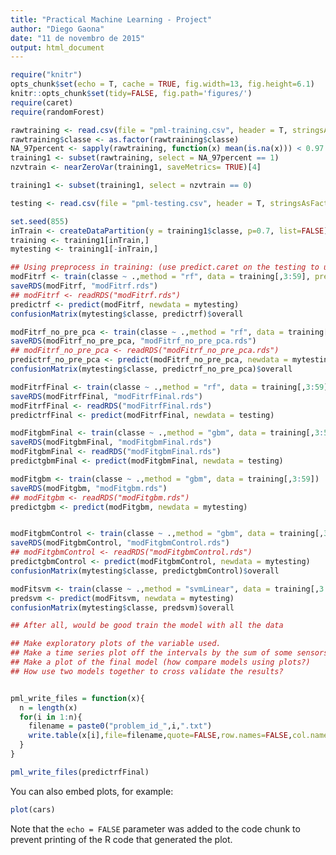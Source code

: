 ```yaml
---
title: "Practical Machine Learning - Project"
author: "Diego Gaona"
date: "11 de novembro de 2015"
output: html_document
---
```

```r
require("knitr")
opts_chunk$set(echo = T, cache = TRUE, fig.width=13, fig.height=6.1)
knitr::opts_chunk$set(tidy=FALSE, fig.path='figures/')
require(caret)
require(randomForest)

```



```r
rawtraining <- read.csv(file = "pml-training.csv", header = T, stringsAsFactors = F, na.strings=c("NA", "N/A", "", " ", "  "))
rawtraining$classe <- as.factor(rawtraining$classe)
NA_97percent <- sapply(rawtraining, function(x) mean(is.na(x))) < 0.97
training1 <- subset(rawtraining, select = NA_97percent == 1)
nzvtrain <- nearZeroVar(training1, saveMetrics= TRUE)[4]

training1 <- subset(training1, select = nzvtrain == 0)

testing <- read.csv(file = "pml-testing.csv", header = T, stringsAsFactors = F, na.strings=c("NA", "N/A", "", " ", "  "))

set.seed(855)
inTrain <- createDataPartition(y = training1$classe, p=0.7, list=FALSE)
training <- training1[inTrain,]
mytesting <- training1[-inTrain,]

## Using preprocess in training: (use predict.caret on the testing to use saved preProcess)
modFitrf <- train(classe ~ .,method = "rf", data = training[,3:59], preProcess=c("pca"), trControl = trainControl(method="repeatedcv", number=10, repeats=3))
saveRDS(modFitrf, "modFitrf.rds")
## modFitrf <- readRDS("modFitrf.rds")
predictrf <- predict(modFitrf, newdata = mytesting)
confusionMatrix(mytesting$classe, predictrf)$overall

modFitrf_no_pre_pca <- train(classe ~ .,method = "rf", data = training[,3:59])
saveRDS(modFitrf_no_pre_pca, "modFitrf_no_pre_pca.rds")
## modFitrf_no_pre_pca <- readRDS("modFitrf_no_pre_pca.rds")
predictrf_no_pre_pca <- predict(modFitrf_no_pre_pca, newdata = mytesting)
confusionMatrix(mytesting$classe, predictrf_no_pre_pca)$overall

modFitrfFinal <- train(classe ~ .,method = "rf", data = training[,3:59])
saveRDS(modFitrfFinal, "modFitrfFinal.rds")
modFitrfFinal <- readRDS("modFitrfFinal.rds")
predictrfFinal <- predict(modFitrfFinal, newdata = testing)

modFitgbmFinal <- train(classe ~ .,method = "gbm", data = training[,3:59], trControl = trainControl(method="repeatedcv", number=10, repeats=3, savePred=T))
saveRDS(modFitgbmFinal, "modFitgbmFinal.rds")
modFitgbmFinal <- readRDS("modFitgbmFinal.rds")
predictgbmFinal <- predict(modFitgbmFinal, newdata = testing)

modFitgbm <- train(classe ~ .,method = "gbm", data = training[,3:59])
saveRDS(modFitgbm, "modFitgbm.rds")
## modFitgbm <- readRDS("modFitgbm.rds")
predictgbm <- predict(modFitgbm, newdata = mytesting)


modFitgbmControl <- train(classe ~ .,method = "gbm", data = training[,3:59], trControl = trainControl(method="repeatedcv", number=10, repeats=3, savePred=T))
saveRDS(modFitgbmControl, "modFitgbmControl.rds")
## modFitgbmControl <- readRDS("modFitgbmControl.rds")
predictgbmControl <- predict(modFitgbmControl, newdata = mytesting)
confusionMatrix(mytesting$classe, predictgbmControl)$overall

modFitsvm <- train(classe ~ .,method = "svmLinear", data = training[,3:59])
predsvm <- predict(modFitsvm, newdata = mytesting)
confusionMatrix(mytesting$classe, predsvm)$overall

## After all, would be good train the model with all the data

## Make exploratory plots of the variable used.
## Make a time series plot off the intervals by the sum of some sensors (if interactive, filter by subject)
## Make a plot of the final model (how compare models using plots?)
## How use two models together to cross validate the results?


pml_write_files = function(x){
  n = length(x)
  for(i in 1:n){
    filename = paste0("problem_id_",i,".txt")
    write.table(x[i],file=filename,quote=FALSE,row.names=FALSE,col.names=FALSE)
  }
}

pml_write_files(predictrfFinal)
```

You can also embed plots, for example:

```r
plot(cars)
```

Note that the `echo = FALSE` parameter was added to the code chunk to prevent printing of the R code that generated the plot.
